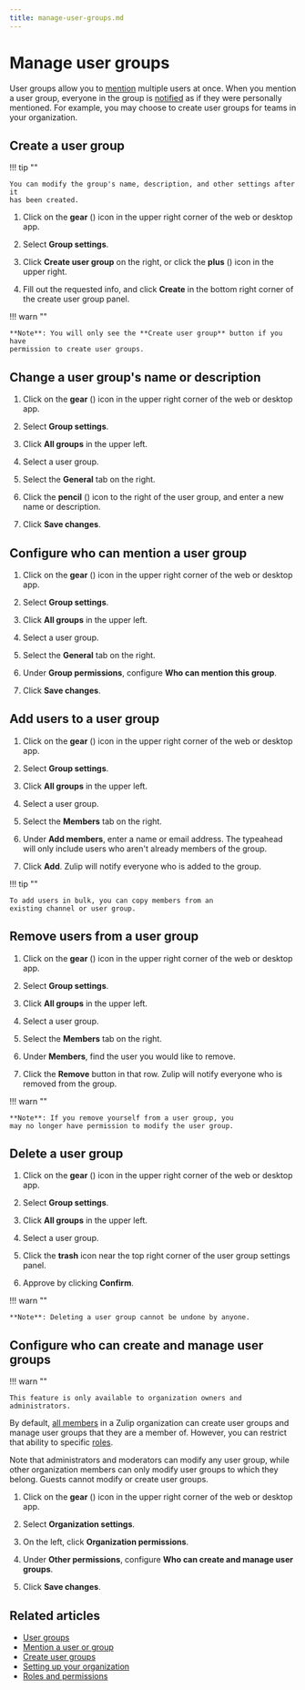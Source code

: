 ```yaml
---
title: manage-user-groups.md
---
```


# Manage user groups


User groups allow you to [mention](/help/mention-a-user-or-group) multiple users
at once. When you mention a user group, everyone in the group is
[notified](/help/dm-mention-alert-notifications) as if they were personally
mentioned. For example, you may choose to create user groups for teams in your
organization.




## Create a user group

!!! tip ""

    You can modify the group's name, description, and other settings after it
    has been created.


<Tabs>
<TabItem label="desktop-web">

1. Click on the **gear** (<i class="zulip-icon zulip-icon-gear"></i>) icon in
   the upper right corner of the web or desktop app.

1. Select **<i class="zulip-icon zulip-icon-user-cog"></i> Group settings**.



1. Click **Create user group** on the right, or click the **plus**
   (<i class="fa fa-plus"></i>) icon in the upper right.

1. Fill out the requested info, and click **Create** in the bottom right corner
   of the create user group panel.

!!! warn ""

    **Note**: You will only see the **Create user group** button if you have
    permission to create user groups.

</TabItem>
</Tabs>




## Change a user group's name or description

<Tabs>
<TabItem label="desktop-web">

1. Click on the **gear** (<i class="zulip-icon zulip-icon-gear"></i>) icon in
   the upper right corner of the web or desktop app.

1. Select <i class="zulip-icon zulip-icon-user-cog"></i> **Group settings**.

1. Click **All groups** in the upper left.



1. Select a user group.

1. Select the **General** tab on the right.

1. Click the **pencil** (<i class="fa fa-pencil"></i>) icon
   to the right of the user group, and enter a new name or description.


1. Click **Save changes**.

</TabItem>
</Tabs>

## Configure who can mention a user group

<Tabs>
<TabItem label="desktop-web">

1. Click on the **gear** (<i class="zulip-icon zulip-icon-gear"></i>) icon in
   the upper right corner of the web or desktop app.

1. Select <i class="zulip-icon zulip-icon-user-cog"></i> **Group settings**.

1. Click **All groups** in the upper left.



1. Select a user group.

1. Select the **General** tab on the right.

1. Under **Group permissions**, configure **Who can mention this group**.


1. Click **Save changes**.

</TabItem>
</Tabs>

## Add users to a user group

<Tabs>
<TabItem label="desktop-web">

1. Click on the **gear** (<i class="zulip-icon zulip-icon-gear"></i>) icon in
   the upper right corner of the web or desktop app.

1. Select <i class="zulip-icon zulip-icon-user-cog"></i> **Group settings**.

1. Click **All groups** in the upper left.



1. Select a user group.

1. Select the **Members** tab on the right.

1. Under **Add members**, enter a name or email address. The typeahead
   will only include users who aren't already members of the group.

1. Click **Add**. Zulip will notify everyone who is added to the group.

!!! tip ""

    To add users in bulk, you can copy members from an
    existing channel or user group.

</TabItem>
</Tabs>

## Remove users from a user group

<Tabs>
<TabItem label="desktop-web">

1. Click on the **gear** (<i class="zulip-icon zulip-icon-gear"></i>) icon in
   the upper right corner of the web or desktop app.

1. Select <i class="zulip-icon zulip-icon-user-cog"></i> **Group settings**.

1. Click **All groups** in the upper left.



1. Select a user group.

1. Select the **Members** tab on the right.

1. Under **Members**, find the user you would like to remove.

1. Click the **Remove** button in that row. Zulip will notify everyone who is
   removed from the group.

!!! warn ""

    **Note**: If you remove yourself from a user group, you
    may no longer have permission to modify the user group.

</TabItem>
</Tabs>

## Delete a user group

<Tabs>
<TabItem label="desktop-web">

1. Click on the **gear** (<i class="zulip-icon zulip-icon-gear"></i>) icon in
   the upper right corner of the web or desktop app.

1. Select <i class="zulip-icon zulip-icon-user-cog"></i> **Group settings**.

1. Click **All groups** in the upper left.



1. Select a user group.

1. Click the **trash** <i class="fa fa-trash-o"></i> icon near the top right
   corner of the user group settings panel.

1. Approve by clicking **Confirm**.

!!! warn ""

    **Note**: Deleting a user group cannot be undone by anyone.

</TabItem>
</Tabs>

## Configure who can create and manage user groups


!!! warn ""

    This feature is only available to organization owners and administrators.




By default, [all members](/help/roles-and-permissions) in a Zulip
organization can create user groups and manage user groups that they
are a member of. However, you can restrict that ability to specific
[roles](/help/roles-and-permissions).

Note that administrators and moderators can modify any user group,
while other organization members can only modify user groups to which
they belong. Guests cannot modify or create user groups.

<Tabs>
<TabItem label="desktop-web">

1. Click on the **gear** (<i class="zulip-icon zulip-icon-gear"></i>) icon in the upper
   right corner of the web or desktop app.

1. Select **Organization settings**.

1. On the left, click **Organization permissions**.



1. Under **Other permissions**, configure **Who can create and manage user groups**.


1. Click **Save changes**.

</TabItem>
</Tabs>

## Related articles

* [User groups](/help/user-groups)
* [Mention a user or group](/help/mention-a-user-or-group)
* [Create user groups](/help/create-user-groups)
* [Setting up your organization](/help/getting-your-organization-started-with-zulip)
* [Roles and permissions](/help/roles-and-permissions)


